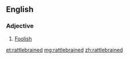 ==English==
===Adjective===
{{en-adj}}
# [[foolish|Foolish]]

[[et:rattlebrained]]
[[mg:rattlebrained]]
[[zh:rattlebrained]]